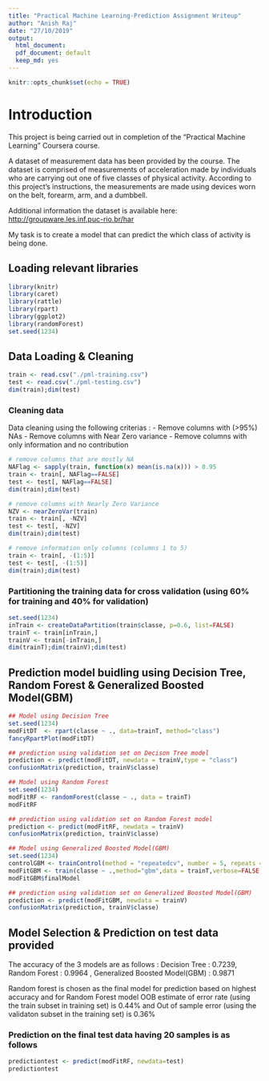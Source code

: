 ---
title: "Practical Machine Learning-Prediction Assignment Writeup"
author: "Anish Raj"
date: "27/10/2019"
output:
  html_document: 
  pdf_document: default
  keep_md: yes
---

```{r setup, include=FALSE}
knitr::opts_chunk$set(echo = TRUE)
```

# Introduction
This project is being carried out in completion of the "Practical Machine Learning" Coursera course.

A dataset of measurement data has been provided by the course.  The dataset is comprised of measurements of acceleration made by individuals who are carrying out one of five classes of physical activity.  According to this project's instructions, the measurements are made using devices worn on the belt, forearm, arm, and a dumbbell.  

Additional information the dataset is available here: <http://groupware.les.inf.puc-rio.br/har>

My task is to create a model that can predict the which class of activity is being done.

## Loading relevant libraries

```{r lib}
library(knitr)
library(caret)
library(rattle)
library(rpart)
library(ggplot2)
library(randomForest)
set.seed(1234)
```

## Data Loading & Cleaning
```{r pml}
train <- read.csv("./pml-training.csv")
test <- read.csv("./pml-testing.csv")
dim(train);dim(test)
```

### Cleaning data
Data cleaning using the following criterias :
- Remove columns with (>95%) NAs
- Remove columns with Near Zero variance
- Remove columns with only information and no contribution 

```{r clean}
# remove columns that are mostly NA
NAFlag <- sapply(train, function(x) mean(is.na(x))) > 0.95
train <- train[, NAFlag==FALSE]
test <- test[, NAFlag==FALSE]
dim(train);dim(test)

# remove columns with Nearly Zero Variance
NZV <- nearZeroVar(train)
train <- train[, -NZV]
test <- test[, -NZV]
dim(train);dim(test)

# remove information only columns (columns 1 to 5)
train <- train[, -(1:5)]
test <- test[, -(1:5)]
dim(train);dim(test)
```

### Partitioning the training data for cross validation (using 60% for training and 40% for validation)

```{r part}
set.seed(1234)
inTrain <- createDataPartition(train$classe, p=0.6, list=FALSE)
trainT <- train[inTrain,]
trainV <- train[-inTrain,]
dim(trainT);dim(trainV);dim(test)
```

## Prediction model buidling using Decision Tree, Random Forest & Generalized Boosted Model(GBM)

```{r model}
## Model using Decision Tree
set.seed(1234)
modFitDT  <- rpart(classe ~ ., data=trainT, method="class")
fancyRpartPlot(modFitDT)

## prediction using validation set on Decison Tree model
prediction <- predict(modFitDT, newdata = trainV,type = "class")
confusionMatrix(prediction, trainV$classe)

## Model using Random Forest
set.seed(1234)
modFitRF <- randomForest(classe ~ ., data = trainT)
modFitRF

## prediction using validation set on Random Forest model
prediction <- predict(modFitRF, newdata = trainV)
confusionMatrix(prediction, trainV$classe)

## Model using Generalized Boosted Model(GBM)
set.seed(1234)
controlGBM <- trainControl(method = "repeatedcv", number = 5, repeats = 1)
modFitGBM <- train(classe ~ .,method="gbm",data = trainT,verbose=FALSE,trControl = controlGBM)
modFitGBM$finalModel

## prediction using validation set on Generalized Boosted Model(GBM)
prediction <- predict(modFitGBM, newdata = trainV)
confusionMatrix(prediction, trainV$classe)
```

## Model Selection & Prediction on test data provided

The accuracy of the 3 models are as follows : Decision Tree : 0.7239, Random Forest : 0.9964 , Generalized Boosted Model(GBM) : 0.9871

Random forest is chosen as the final model for prediction based on highest accuracy and for Random Forest model OOB estimate of  error rate (using the train subset in training set) is 0.44% and Out of sample error (using the validaton subset in the training set) is 0.36%

### Prediction on the final test data having 20 samples is as follows

```{r predict}
predictiontest <- predict(modFitRF, newdata=test)
predictiontest
```
